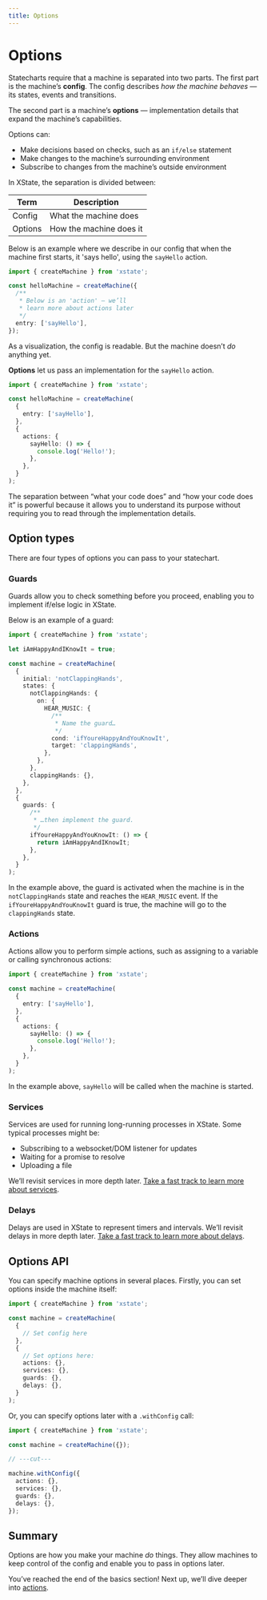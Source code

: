 ```yaml
---
title: Options
---
```


# Options

<!-- deps: ["what-is-a-statechart", "transitions-and-events"] -->
<!-- loom: 01e1dabbb3e64b7997d62e165ce9b7e5 -->

<!-- TODO: Maybe re-record this loom \-->

Statecharts require that a machine is separated into two parts. The first part is the machine’s **config**. The config describes _how the machine behaves_ — its states, events and transitions.

The second part is a machine’s **options** — implementation details that expand the machine’s capabilities.

Options can:

- Make decisions based on checks, such as an `if/else` statement
- Make changes to the machine’s surrounding environment
- Subscribe to changes from the machine’s outside environment

In XState, the separation is divided between:

| Term    | Description             |
| ------- | ----------------------- |
| Config  | What the machine does   |
| Options | How the machine does it |

Below is an example where we describe in our config that when the machine first starts, it 'says hello', using the `sayHello` action.

```ts twoslash
import { createMachine } from 'xstate';

const helloMachine = createMachine({
  /**
   * Below is an 'action' — we’ll
   * learn more about actions later
   */
  entry: ['sayHello'],
});
```

<!-- Add visualisation to the above \-->

As a visualization, the config is readable. But the machine doesn’t _do_ anything yet.

**Options** let us pass an implementation for the `sayHello` action.

```ts twoslash
import { createMachine } from 'xstate';

const helloMachine = createMachine(
  {
    entry: ['sayHello'],
  },
  {
    actions: {
      sayHello: () => {
        console.log('Hello!');
      },
    },
  }
);
```

The separation between “what your code does” and “how your code does it” is powerful because it allows you to understand its purpose without requiring you to read through the implementation details.

## Option types

<!-- deps: ["options-intro"] -->
<!-- loom: 6b2dd2d32acf4e5cbf2d8910ab826616 -->

There are four types of options you can pass to your statechart.

### Guards

Guards allow you to check something before you proceed, enabling you to implement if/else logic in XState.

Below is an example of a guard:

```ts twoslash
import { createMachine } from 'xstate';

let iAmHappyAndIKnowIt = true;

const machine = createMachine(
  {
    initial: 'notClappingHands',
    states: {
      notClappingHands: {
        on: {
          HEAR_MUSIC: {
            /**
             * Name the guard…
             */
            cond: 'ifYoureHappyAndYouKnowIt',
            target: 'clappingHands',
          },
        },
      },
      clappingHands: {},
    },
  },
  {
    guards: {
      /**
       * …then implement the guard.
       */
      ifYoureHappyAndYouKnowIt: () => {
        return iAmHappyAndIKnowIt;
      },
    },
  }
);
```

In the example above, the guard is activated when the machine is in the `notClappingHands` state and reaches the `HEAR_MUSIC` event. If the `ifYoureHappyAndYouKnowIt` guard is true, the machine will go to the `clappingHands` state.

### Actions

Actions allow you to perform simple actions, such as assigning to a variable or calling synchronous actions:

```ts twoslash
import { createMachine } from 'xstate';

const machine = createMachine(
  {
    entry: ['sayHello'],
  },
  {
    actions: {
      sayHello: () => {
        console.log('Hello!');
      },
    },
  }
);
```

In the example above, `sayHello` will be called when the machine is started.

### Services

Services are used for running long-running processes in XState. Some typical processes might be:

- Subscribing to a websocket/DOM listener for updates
- Waiting for a promise to resolve
- Uploading a file

We’ll revisit services in more depth later. [Take a fast track to learn more about services](/path-to/services).

### Delays

Delays are used in XState to represent timers and intervals. We’ll revisit delays in more depth later. [Take a fast track to learn more about delays](/path-to/dynamic-after).

## Options API

<!-- deps: ["options-intro", "guards-actions-services-delays-intro"] -->

You can specify machine options in several places. Firstly, you can set options inside the machine itself:

```ts twoslash
import { createMachine } from 'xstate';

const machine = createMachine(
  {
    // Set config here
  },
  {
    // Set options here:
    actions: {},
    services: {},
    guards: {},
    delays: {},
  }
);
```

Or, you can specify options later with a `.withConfig` call:

```ts twoslash
import { createMachine } from 'xstate';

const machine = createMachine({});

// ---cut---

machine.withConfig({
  actions: {},
  services: {},
  guards: {},
  delays: {},
});
```

## Summary

Options are how you make your machine _do_ things. They allow machines to keep control of the config and enable you to pass in options later.

You’ve reached the end of the basics section! Next up, we’ll dive deeper into [actions](/actions/actions).
